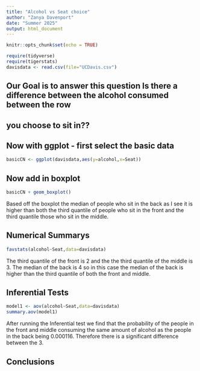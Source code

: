 ```yaml
---
title: "Alcohol vs Seat choice"
author: "Zanya Davenport"
date: "Summer 2025"
output: html_document
---
```


```r
knitr::opts_chunk$set(echo = TRUE)
```

```r
require(tidyverse)
require(tigerstats)
davisdata <- read.csv(file="UCDavis.csv")
```
## Our Goal is to answer this question Is there a difference between the alcohol consumed between the row
## you choose to sit in??

## Now with ggplot - first select the basic data

```r
basicCN <- ggplot(davisdata,aes(y=alcohol,x=Seat))
```
## Now add in boxplot

```r
basicCN + geom_boxplot()
```
  
Based off the boxplot the median of people who sit in the back as I see it is higher than both the third quantile of people who sit in the front and the third quantile those who sit in the middle.
  
## Numerical Summarys 

```r
favstats(alcohol~Seat,data=davisdata)
```

The third quantile of the front is 2 and the the third quantile of the middle is 3. The median of the back is 4 so in this case the median of the back is higher than the third quantile of both the front and middle.

## Inferential Tests

```r
model1 <- aov(alcohol~Seat,data=davisdata)
summary.aov(model1)
```

After running the Inferential test we find that the probability of the people in the front and middle consuming the same amount of alcohol as the people in the back being 0.000116. Therefore there is a significant difference between the 3.

## Conclusions


